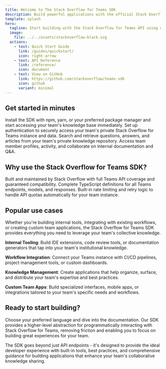 ```yaml
---
title: Welcome to The Stack Overflow for Teams SDK
description: Build powerful applications with the official Stack Overflow for Teams SDK. Access your team's private knowledge base programmatically.
template: splash
hero:
  tagline: Start building with the Stack Overflow for Teams API using our official SDK
  image:
    file: ../../assets/stackoverflow-black.svg
  actions:
    - text: Quick Start Guide
      link: /guides/quickstart/
      icon: right-arrow
    - text: API Reference
      link: /reference/
      icon: document
    - text: View on GitHub
      link: https://github.com/stackoverflow/teams-sdk
      icon: github
      variant: minimal
---
```



## Get started in minutes

<CardGrid stagger>
	<Card title="Installation" icon="rocket">
		Install the SDK with npm, yarn, or your preferred package manager and start accessing your team's knowledge base immediately.
	</Card>
	<Card title="Authentication" icon="approve-check">
		Set up authentication to securely access your team's private Stack Overflow for Teams instance and data.
	</Card>
	<Card title="Query Team Knowledge" icon="comment-alt">
		Search and retrieve questions, answers, and articles from your team's private knowledge repository.
	</Card>
	<Card title="Team Management" icon="information">
		Access team member profiles, activity, and collaborate on internal documentation and Q&A.
	</Card>
</CardGrid>

## Why use the Stack Overflow for Teams SDK?

<CardGrid>
	<Card title="Official Support" icon="approve-check-circle">
		Built and maintained by Stack Overflow with full Teams API coverage and guaranteed compatibility.
	</Card>
	<Card title="Type Safety" icon="laptop">
		Complete TypeScript definitions for all Teams endpoints, models, and responses.
	</Card>
	<Card title="Rate Limiting" icon="seti:clock">
		Built-in rate limiting and retry logic to handle API quotas automatically for your team instance.
	</Card>
</CardGrid>

## Popular use cases

Whether you're building internal tools, integrating with existing workflows, or creating custom team applications, the Stack Overflow for Teams SDK provides everything you need to leverage your team's collective knowledge.

**Internal Tooling**: Build IDE extensions, code review tools, or documentation generators that tap into your team's institutional knowledge.

**Workflow Integration**: Connect your Teams instance with CI/CD pipelines, project management tools, or custom dashboards.

**Knowledge Management**: Create applications that help organize, surface, and distribute your team's expertise and best practices.

**Custom Team Apps**: Build specialized interfaces, mobile apps, or integrations tailored to your team's specific needs and workflows.

## Ready to start building?

Choose your preferred language and dive into the documentation. Our SDK provides a higher-level abstraction for programmatically interacting with Stack Overflow for Teams, removing friction and enabling you to focus on building great experiences for your team.

The SDK goes beyond just API endpoints - it's designed to provide the ideal developer experience with built-in tools, best practices, and comprehensive guidance for building applications that enhance your team's collaborative knowledge sharing.